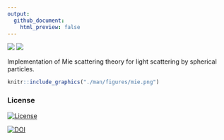 ```yaml
---
output:
  github_document:
    html_preview: false
---
```


[![](http://www.r-pkg.org/badges/version/mie)](http://cran.rstudio.com/web/packages/mie/index.html)
[![](http://cranlogs.r-pkg.org/badges/grand-total/mie)](http://cran.rstudio.com/web/packages/mie/index.html)

Implementation of Mie scattering theory for light scattering by spherical particles.

```r
knitr::include_graphics("./man/figures/mie.png")
```

### License

[![License](http://img.shields.io/badge/license-GPL%20%28%3E=%202%29-brightgreen.svg?style=flat)](http://www.gnu.org/licenses/gpl-2.0.html)

[![DOI](https://zenodo.org/badge/3128881.svg)](https://zenodo.org/badge/latestdoi/3128881)



